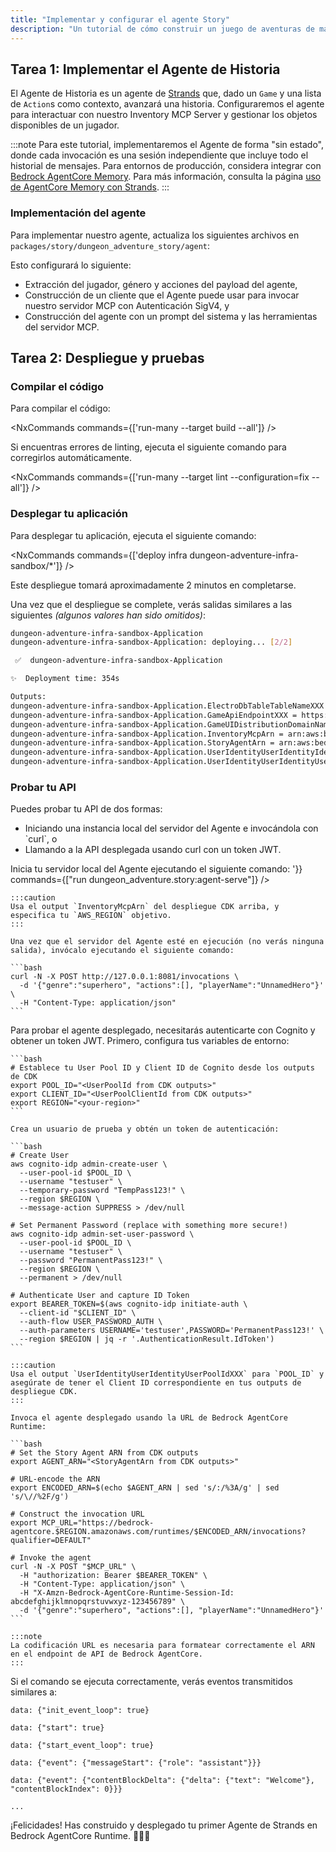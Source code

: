 ```yaml
---
title: "Implementar y configurar el agente Story"
description: "Un tutorial de cómo construir un juego de aventuras de mazmorra con IA agéntica usando @aws/nx-plugin."
---
```




## Tarea 1: Implementar el Agente de Historia

El Agente de Historia es un agente de [Strands](https://strandsagents.com/) que, dado un `Game` y una lista de `Action`s como contexto, avanzará una historia. Configuraremos el agente para interactuar con nuestro Inventory MCP Server y gestionar los objetos disponibles de un jugador.

:::note
Para este tutorial, implementaremos el Agente de forma "sin estado", donde cada invocación es una sesión independiente que incluye todo el historial de mensajes. Para entornos de producción, considera integrar con [Bedrock AgentCore Memory](https://docs.aws.amazon.com/bedrock-agentcore/latest/devguide/memory.html). Para más información, consulta la página [uso de AgentCore Memory con Strands](https://github.com/aws/bedrock-agentcore-sdk-python/tree/main/src/bedrock_agentcore/memory/integrations/strands).
:::

### Implementación del agente

Para implementar nuestro agente, actualiza los siguientes archivos en `packages/story/dungeon_adventure_story/agent`:

<Tabs>
  <TabItem label="main.py">
<E2EDiff lang="python" before="dungeon-adventure/3/main.py.old.template" after="dungeon-adventure/3/main.py.template" />
  </TabItem>
  <TabItem label="agent.py">
<E2EDiff lang="python" before="dungeon-adventure/3/agent.py.old.template" after="dungeon-adventure/3/agent.py.template" />
  </TabItem>
</Tabs>

Esto configurará lo siguiente:

- Extracción del jugador, género y acciones del payload del agente,
- Construcción de un cliente que el Agente puede usar para invocar nuestro servidor MCP con Autenticación SigV4, y
- Construcción del agente con un prompt del sistema y las herramientas del servidor MCP.

## Tarea 2: Despliegue y pruebas

### Compilar el código

Para compilar el código:

<NxCommands commands={['run-many --target build --all']} />

<Aside type="tip">
Si encuentras errores de linting, ejecuta el siguiente comando para corregirlos automáticamente.

<NxCommands commands={['run-many --target lint --configuration=fix --all']} />
</Aside>

### Desplegar tu aplicación
Para desplegar tu aplicación, ejecuta el siguiente comando:

<NxCommands commands={['deploy infra dungeon-adventure-infra-sandbox/*']} />

Este despliegue tomará aproximadamente 2 minutos en completarse.

Una vez que el despliegue se complete, verás salidas similares a las siguientes _(algunos valores han sido omitidos)_:

```bash
dungeon-adventure-infra-sandbox-Application
dungeon-adventure-infra-sandbox-Application: deploying... [2/2]

 ✅  dungeon-adventure-infra-sandbox-Application

✨  Deployment time: 354s

Outputs:
dungeon-adventure-infra-sandbox-Application.ElectroDbTableTableNameXXX = dungeon-adventure-infra-sandbox-Application-ElectroDbTableXXX-YYY
dungeon-adventure-infra-sandbox-Application.GameApiEndpointXXX = https://xxx.execute-api.region.amazonaws.com/prod/
dungeon-adventure-infra-sandbox-Application.GameUIDistributionDomainNameXXX = xxx.cloudfront.net
dungeon-adventure-infra-sandbox-Application.InventoryMcpArn = arn:aws:bedrock-agentcore:region:xxxxxxx:runtime/dungeonadventureventoryMcpServerXXXX-YYYY
dungeon-adventure-infra-sandbox-Application.StoryAgentArn = arn:aws:bedrock-agentcore:region:xxxxxxx:runtime/dungeonadventurecationStoryAgentXXXX-YYYY
dungeon-adventure-infra-sandbox-Application.UserIdentityUserIdentityIdentityPoolIdXXX = region:xxx
dungeon-adventure-infra-sandbox-Application.UserIdentityUserIdentityUserPoolIdXXX = region_xxx
```

### Probar tu API

Puedes probar tu API de dos formas:
<ul>
<li>Iniciando una instancia local del servidor del Agente e invocándola con `curl`, o</li>
<li>Llamando a la API desplegada usando curl con un token JWT.</li>
</ul>

<Tabs>
  <TabItem label="Local">
  Inicia tu servidor local del Agente ejecutando el siguiente comando:
    <NxCommands highlights={['arn:aws:bedrock-agentcore:region:xxxxxxx:runtime/dungeonadventureventoryMcpServerXXXX-YYYY', 'region']} env={{INVENTORY_MCP_ARN:"arn:aws:bedrock-agentcore:region:xxxxxxx:runtime/dungeonadventureventoryMcpServerXXXX-YYYY", AWS_REGION: '<region>'}} commands={["run dungeon_adventure.story:agent-serve"]} />

    :::caution
    Usa el output `InventoryMcpArn` del despliegue CDK arriba, y especifica tu `AWS_REGION` objetivo.
    :::

    Una vez que el servidor del Agente esté en ejecución (no verás ninguna salida), invócalo ejecutando el siguiente comando:

    ```bash
    curl -N -X POST http://127.0.0.1:8081/invocations \
      -d '{"genre":"superhero", "actions":[], "playerName":"UnnamedHero"}' \
      -H "Content-Type: application/json"
    ```
  </TabItem>
  <TabItem label="Desplegado">
    Para probar el agente desplegado, necesitarás autenticarte con Cognito y obtener un token JWT. Primero, configura tus variables de entorno:

    ```bash
    # Establece tu User Pool ID y Client ID de Cognito desde los outputs de CDK
    export POOL_ID="<UserPoolId from CDK outputs>"
    export CLIENT_ID="<UserPoolClientId from CDK outputs>"
    export REGION="<your-region>"
    ```

    Crea un usuario de prueba y obtén un token de autenticación:

    ```bash
    # Create User
    aws cognito-idp admin-create-user \
      --user-pool-id $POOL_ID \
      --username "testuser" \
      --temporary-password "TempPass123!" \
      --region $REGION \
      --message-action SUPPRESS > /dev/null

    # Set Permanent Password (replace with something more secure!)
    aws cognito-idp admin-set-user-password \
      --user-pool-id $POOL_ID \
      --username "testuser" \
      --password "PermanentPass123!" \
      --region $REGION \
      --permanent > /dev/null

    # Authenticate User and capture ID Token
    export BEARER_TOKEN=$(aws cognito-idp initiate-auth \
      --client-id "$CLIENT_ID" \
      --auth-flow USER_PASSWORD_AUTH \
      --auth-parameters USERNAME='testuser',PASSWORD='PermanentPass123!' \
      --region $REGION | jq -r '.AuthenticationResult.IdToken')
    ```

    :::caution
    Usa el output `UserIdentityUserIdentityUserPoolIdXXX` para `POOL_ID` y asegúrate de tener el Client ID correspondiente en tus outputs de despliegue CDK.
    :::

    Invoca el agente desplegado usando la URL de Bedrock AgentCore Runtime:

    ```bash
    # Set the Story Agent ARN from CDK outputs
    export AGENT_ARN="<StoryAgentArn from CDK outputs>"

    # URL-encode the ARN
    export ENCODED_ARN=$(echo $AGENT_ARN | sed 's/:/%3A/g' | sed 's/\//%2F/g')

    # Construct the invocation URL
    export MCP_URL="https://bedrock-agentcore.$REGION.amazonaws.com/runtimes/$ENCODED_ARN/invocations?qualifier=DEFAULT"

    # Invoke the agent
    curl -N -X POST "$MCP_URL" \
      -H "authorization: Bearer $BEARER_TOKEN" \
      -H "Content-Type: application/json" \
      -H "X-Amzn-Bedrock-AgentCore-Runtime-Session-Id: abcdefghijklmnopqrstuvwxyz-123456789" \
      -d '{"genre":"superhero", "actions":[], "playerName":"UnnamedHero"}'
    ```

    :::note
    La codificación URL es necesaria para formatear correctamente el ARN en el endpoint de API de Bedrock AgentCore.
    :::
  </TabItem>
</Tabs>

Si el comando se ejecuta correctamente, verás eventos transmitidos similares a:

```
data: {"init_event_loop": true}

data: {"start": true}

data: {"start_event_loop": true}

data: {"event": {"messageStart": {"role": "assistant"}}}

data: {"event": {"contentBlockDelta": {"delta": {"text": "Welcome"}, "contentBlockIndex": 0}}}

...
```

¡Felicidades! Has construido y desplegado tu primer Agente de Strands en Bedrock AgentCore Runtime. 🎉🎉🎉